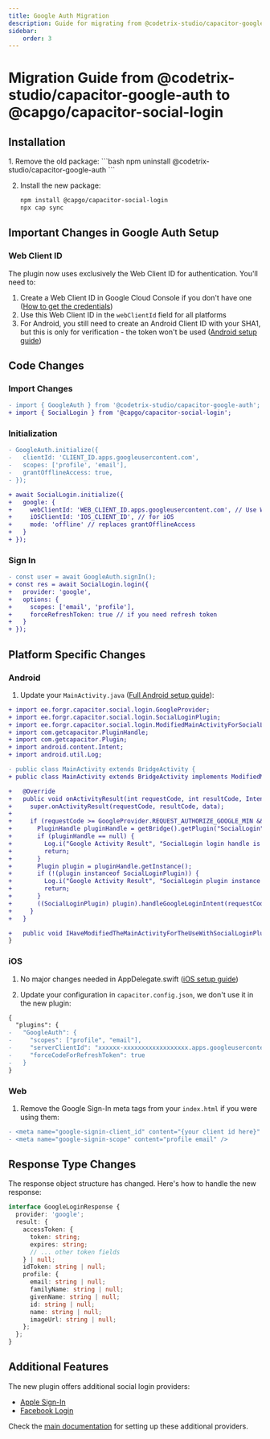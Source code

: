 ```yaml
---
title: Google Auth Migration
description: Guide for migrating from @codetrix-studio/capacitor-google-auth to @capgo/capacitor-social-login
sidebar:
    order: 3
---
```


# Migration Guide from @codetrix-studio/capacitor-google-auth to @capgo/capacitor-social-login

## Installation

<Steps>
1. Remove the old package:
   ```bash
   npm uninstall @codetrix-studio/capacitor-google-auth
   ```

2. Install the new package:
   ```bash
   npm install @capgo/capacitor-social-login
   npx cap sync
   ```
</Steps>

## Important Changes in Google Auth Setup

### Web Client ID
The plugin now uses exclusively the Web Client ID for authentication. You'll need to:
1. Create a Web Client ID in Google Cloud Console if you don't have one ([How to get the credentials](/docs/plugins/social-login/google/general))
2. Use this Web Client ID in the `webClientId` field for all platforms
3. For Android, you still need to create an Android Client ID with your SHA1, but this is only for verification - the token won't be used ([Android setup guide](/docs/plugins/social-login/google/android))

## Code Changes

### Import Changes
```diff
- import { GoogleAuth } from '@codetrix-studio/capacitor-google-auth';
+ import { SocialLogin } from '@capgo/capacitor-social-login';
```

### Initialization
```diff
- GoogleAuth.initialize({
-   clientId: 'CLIENT_ID.apps.googleusercontent.com',
-   scopes: ['profile', 'email'],
-   grantOfflineAccess: true,
- });

+ await SocialLogin.initialize({
+   google: {
+     webClientId: 'WEB_CLIENT_ID.apps.googleusercontent.com', // Use Web Client ID for all platforms
+     iOSClientId: 'IOS_CLIENT_ID', // for iOS
+     mode: 'offline' // replaces grantOfflineAccess
+   }
+ });
```

### Sign In
```diff
- const user = await GoogleAuth.signIn();
+ const res = await SocialLogin.login({
+   provider: 'google',
+   options: {
+     scopes: ['email', 'profile'],
+     forceRefreshToken: true // if you need refresh token
+   }
+ });
```

## Platform Specific Changes

### Android

1. Update your `MainActivity.java` ([Full Android setup guide](/docs/plugins/social-login/google/android)):
```diff
+ import ee.forgr.capacitor.social.login.GoogleProvider;
+ import ee.forgr.capacitor.social.login.SocialLoginPlugin;
+ import ee.forgr.capacitor.social.login.ModifiedMainActivityForSocialLoginPlugin;
+ import com.getcapacitor.PluginHandle;
+ import com.getcapacitor.Plugin;
+ import android.content.Intent;
+ import android.util.Log;

- public class MainActivity extends BridgeActivity {
+ public class MainActivity extends BridgeActivity implements ModifiedMainActivityForSocialLoginPlugin {

+   @Override
+   public void onActivityResult(int requestCode, int resultCode, Intent data) {
+     super.onActivityResult(requestCode, resultCode, data);
+     
+     if (requestCode >= GoogleProvider.REQUEST_AUTHORIZE_GOOGLE_MIN && requestCode < GoogleProvider.REQUEST_AUTHORIZE_GOOGLE_MAX) {
+       PluginHandle pluginHandle = getBridge().getPlugin("SocialLogin");
+       if (pluginHandle == null) {
+         Log.i("Google Activity Result", "SocialLogin login handle is null");
+         return;
+       }
+       Plugin plugin = pluginHandle.getInstance();
+       if (!(plugin instanceof SocialLoginPlugin)) {
+         Log.i("Google Activity Result", "SocialLogin plugin instance is not SocialLoginPlugin");
+         return;
+       }
+       ((SocialLoginPlugin) plugin).handleGoogleLoginIntent(requestCode, data);
+     }
+   }

+   public void IHaveModifiedTheMainActivityForTheUseWithSocialLoginPlugin() {}
}
```

### iOS

1. No major changes needed in AppDelegate.swift ([iOS setup guide](/docs/plugins/social-login/google/ios))

2. Update your configuration in `capacitor.config.json`, we don't use it in the new plugin:
```diff
{
  "plugins": {
-   "GoogleAuth": {
-     "scopes": ["profile", "email"],
-     "serverClientId": "xxxxxx-xxxxxxxxxxxxxxxxxx.apps.googleusercontent.com",
-     "forceCodeForRefreshToken": true
-   }
}
```

### Web

1. Remove the Google Sign-In meta tags from your `index.html` if you were using them:
```diff
- <meta name="google-signin-client_id" content="{your client id here}" />
- <meta name="google-signin-scope" content="profile email" />
```

## Response Type Changes

The response object structure has changed. Here's how to handle the new response:

```typescript
interface GoogleLoginResponse {
  provider: 'google';
  result: {
    accessToken: {
      token: string;
      expires: string;
      // ... other token fields
    } | null;
    idToken: string | null;
    profile: {
      email: string | null;
      familyName: string | null;
      givenName: string | null;
      id: string | null;
      name: string | null;
      imageUrl: string | null;
    };
  };
}
```

## Additional Features

The new plugin offers additional social login providers:
- [Apple Sign-In](/docs/plugins/social-login/apple/general)
- [Facebook Login](/docs/plugins/social-login/facebook)

Check the [main documentation](/docs/plugins/social-login/google/general) for setting up these additional providers. 
